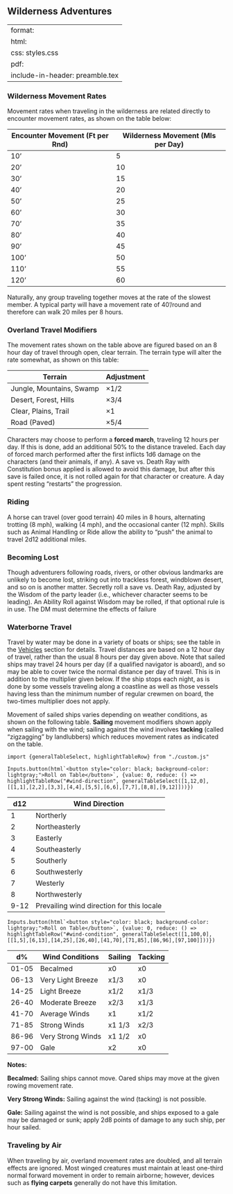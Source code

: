 ## Wilderness Adventures

---
format:
  html:
    css: styles.css
  pdf:
    include-in-header: preamble.tex
---

### Wilderness Movement Rates

Movement rates when traveling in the wilderness are related directly to encounter movement rates, as shown on the table below:

| Encounter Movement (Ft per Rnd) | Wilderness Movement (Mls per Day) |
|----|----|
| 10' | 5 |
| 20' | 10 |
| 30' | 15 |
| 40' | 20 |
| 50' | 25 |
| 60' | 30 |
| 70' | 35 |
| 80' | 40 |
| 90' | 45 |
| 100' | 50 |
| 110' | 55 |
| 120' | 60 |

Naturally, any group traveling together moves at the rate of the slowest member.  A typical party will have a movement rate of 40'/round and therefore can walk 20 miles per 8 hours.

### Overland Travel Modifiers

The movement rates shown on the table above are figured based on an 8 hour day of travel through open, clear terrain. The terrain type will alter the rate somewhat, as shown on this table:

| **Terrain** | **Adjustment** |
|-------------|------------------|
| Jungle, Mountains, Swamp | ×1/2 |
| Desert, Forest, Hills | ×3/4 |
| Clear, Plains, Trail | ×1 |
| Road (Paved) | ×5/4 |

Characters may choose to perform a **forced march**, traveling 12 hours per day. If this is done, add an additional 50% to the distance traveled. Each day of forced march performed after the first inflicts 1d6 damage on the characters (and their animals, if any). A save vs. Death Ray with Constitution bonus applied is allowed to avoid this damage, but after this save is failed once, it is not rolled again for that character or creature. A day spent resting "restarts" the progression.

### Riding

A horse can travel (over good terrain) 40 miles in 8 hours, alternating trotting (8 mph), walking (4 mph), and the occasional canter (12 mph). Skills such as Animal Handling or Ride allow the ability to "push" the animal to travel 2d12 additional miles.

### Becoming Lost

Though adventurers following roads, rivers, or other
obvious landmarks are unlikely to become lost, striking
out into trackless forest, windblown desert, and so on is
another matter. Secretly roll a save vs. Death Ray,
adjusted by the Wisdom of the party leader (i.e.,
whichever character seems to be leading). An Ability
Roll against Wisdom may be rolled, if that optional rule
is in use. The DM must determine the effects of failure

### Waterborne Travel

Travel by water may be done in a variety of boats or ships; see the table in the [Vehicles](vehicles.qmd#water-transportation) section for details. Travel distances are based on a 12 hour day of travel, rather than the usual 8 hours per day given above. Note that sailed ships may travel 24 hours per day (if a qualified navigator is aboard), and so may be able to cover twice the normal distance per day of travel. This is in addition to the multiplier given below. If the ship stops each night, as is done by some vessels traveling along a coastline as well as those vessels having less than the minimum number of regular crewmen on board, the two-times multiplier does not apply.

Movement of sailed ships varies depending on weather conditions, as shown on the following table. **Sailing** movement modifiers shown apply when sailing with the wind; sailing against the wind involves **tacking** (called "zigzagging" by landlubbers) which reduces movement rates as indicated on the table.

```{ojs}

import {generalTableSelect, highlightTableRow} from "./custom.js"

Inputs.button(html`<button style="color: black; background-color: lightgray;">Roll on Table</button>`, {value: 0, reduce: () => highlightTableRow("#wind-direction", generalTableSelect([1,12,0],[[1,1],[2,2],[3,3],[4,4],[5,5],[6,6],[7,7],[8,8],[9,12]]))})
```

:::{#wind-direction}

| **d12** | **Wind Direction** |
|---------|--------------------|
| 1 | Northerly |
| 2 | Northeasterly |
| 3 | Easterly |
| 4 | Southeasterly |
| 5 | Southerly |
| 6 | Southwesterly |
| 7 | Westerly |
| 8 | Northwesterly |
| 9-12 | Prevailing wind direction for this locale |

::: 

```{ojs}

Inputs.button(html`<button style="color: black; background-color: lightgray;">Roll on Table</button>`, {value: 0, reduce: () => highlightTableRow("#wind-condition", generalTableSelect([1,100,0],[[1,5],[6,13],[14,25],[26,40],[41,70],[71,85],[86,96],[97,100]]))})

```

:::{#wind-condition}

| **d%** | **Wind Conditions** | **Sailing** | **Tacking** |
|---------|--------------------|-------------|-------------|
| 01-05 | Becalmed | x0 | x0 |
| 06-13 | Very Light Breeze | x1/3 | x0 |
| 14-25 | Light Breeze | x1/2 | x1/3 |
| 26-40 | Moderate Breeze | x2/3 | x1/3 |
| 41-70 | Average Winds | x1 | x1/2 |
| 71-85 | Strong Winds | x1 1/3 | x2/3 |
| 86-96 | Very Strong Winds | x1 1/2 | x0 |
| 97-00 | Gale | x2 | x0 |

:::

**Notes:**

**Becalmed:** Sailing ships cannot move. Oared ships may move at the given rowing movement rate.

**Very Strong Winds:** Sailing against the wind (tacking) is not possible.

**Gale:** Sailing against the wind is not possible, and ships exposed to a gale may be damaged or sunk; apply 2d8 points of damage to any such ship, per hour sailed.

### Traveling by Air

When traveling by air, overland movement rates are doubled, and all terrain effects are ignored. Most winged creatures must maintain at least one-third normal forward movement in order to remain airborne; however, devices such as **flying carpets** generally do not have this limitation.
